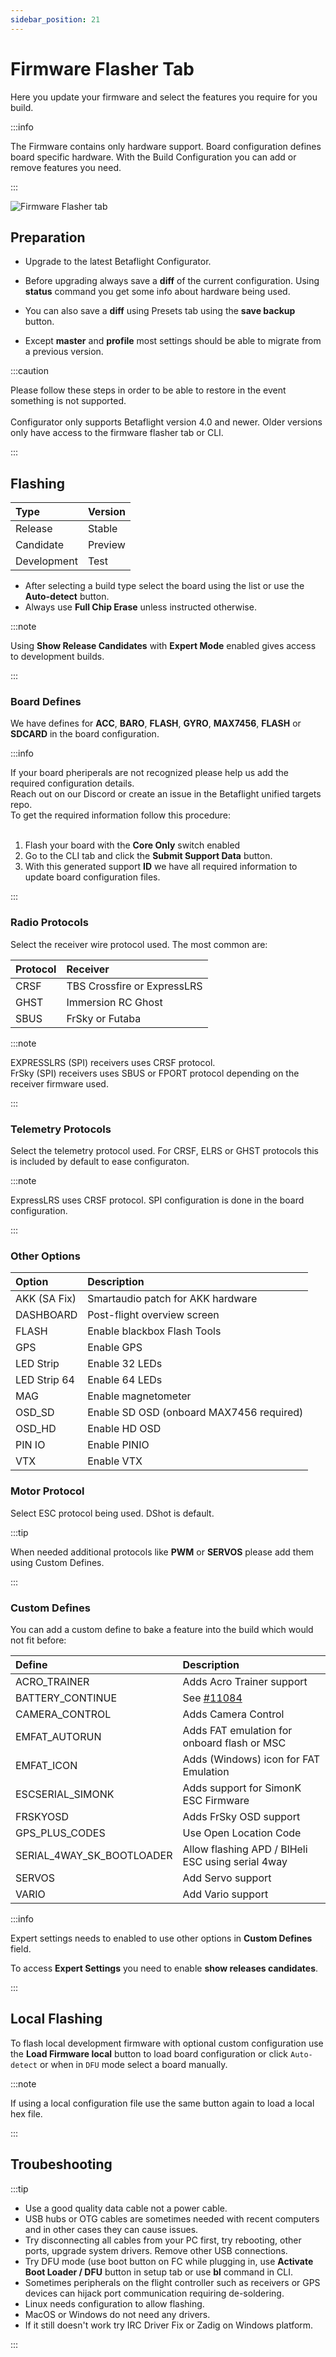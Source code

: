 ```yaml
---
sidebar_position: 21
---
```


# Firmware Flasher Tab

Here you update your firmware and select the features you require for you build.

:::info

The Firmware contains only hardware support. Board configuration defines board specific hardware. With the Build Configuration you can add or remove features you need.

:::


![Firmware Flasher tab](/img/betaflight_configurator_firmware_flasher_tab.png)


## Preparation

* Upgrade to the latest Betaflight Configurator.

* Before upgrading always save a <b>diff</b> of the current configuration. Using <b>status</b> command you get some info about hardware being used.
* You can also save a <b>diff</b> using Presets tab using the <b>save backup</b> button.
* Except <b>master</b> and <b>profile</b> most settings should be able to migrate from a previous version.

:::caution

Please follow these steps in order to be able to restore in the event something is not supported.<br/><br/>
Configurator only supports Betaflight version 4.0 and newer. Older versions only have access to the firmware flasher tab or CLI.

:::


## Flashing

| Type | Version |
| :--- | :--- |
| Release | Stable | None |
| Candidate | Preview |
| Development | Test |

* After selecting a build type select the board using the list or use the <b>Auto-detect</b> button.
* Always use <b>Full Chip Erase</b> unless instructed otherwise.

:::note

Using <b>Show Release Candidates</b> with <b>Expert Mode</b> enabled gives access to development builds.

:::


### Board Defines

We have defines for <b>ACC</b>, <b>BARO</b>, <b>FLASH</b>, <b>GYRO</b>, <b>MAX7456</b>, <b>FLASH</b> or <b>SDCARD</b>  in the board configuration.

:::info

If your board pheriperals are not recognized please help us add the required configuration details.
<br/>
Reach out on our Discord or create an issue in the Betaflight unified targets repo.
<br/>
To get the required information follow this procedure:
<br/><br/>
1. Flash your board with the <b>Core Only</b> switch enabled<br/>
2. Go to the CLI tab and click the <b>Submit Support Data</b> button.<br/>
3. With this generated support <b>ID</b> we have all required information to update board configuration files.

:::


### Radio Protocols

Select the receiver wire protocol used. The most common are:

| Protocol | Receiver |
| :--- | :--- |
| CRSF | TBS Crossfire or ExpressLRS |
| GHST | Immersion RC Ghost |
| SBUS | FrSky or Futaba |

:::note

EXPRESSLRS (SPI) receivers uses CRSF protocol.<br/>
FrSky (SPI) receivers uses SBUS or FPORT protocol depending on the receiver firmware used.

:::


### Telemetry Protocols

Select the telemetry protocol used. For CRSF, ELRS or GHST protocols this is included by default to ease configuraton.

:::note

ExpressLRS uses CRSF protocol. SPI configuration is done in the board configuration.

:::


### Other Options

| Option | Description |
| :--- | :--- |
| AKK (SA Fix) | Smartaudio patch for AKK hardware |
| DASHBOARD | Post-flight overview screen |
| FLASH | Enable blackbox Flash Tools |
| GPS | Enable GPS |
| LED Strip | Enable 32 LEDs |
| LED Strip 64 | Enable 64 LEDs |
| MAG | Enable magnetometer |
| OSD_SD | Enable SD OSD (onboard MAX7456 required) |
| OSD_HD | Enable HD OSD |
| PIN IO | Enable PINIO |
| VTX | Enable VTX |


### Motor Protocol

Select ESC protocol being used. DShot is default.

:::tip

When needed additional protocols like <b>PWM</b> or <b>SERVOS</b> please add them using Custom Defines.

:::


### Custom Defines

You can add a custom define to bake a feature into the build which would not fit before:

| Define | Description |
| :--- | :--- |
| ACRO_TRAINER | Adds Acro Trainer support |
| BATTERY_CONTINUE | See [#11084](https://github.com/betaflight/betaflight/pull/11084) |
| CAMERA_CONTROL | Adds Camera Control |
| EMFAT_AUTORUN | Adds FAT emulation for onboard flash or MSC |
| EMFAT_ICON | Adds (Windows) icon for FAT Emulation |
| ESCSERIAL_SIMONK | Adds support for SimonK ESC Firmware |
| FRSKYOSD | Adds FrSky OSD support |
| GPS_PLUS_CODES | Use Open Location Code |
| SERIAL_4WAY_SK_BOOTLOADER | Allow flashing APD / BlHeli ESC using serial 4way |
| SERVOS | Add Servo support |
| VARIO | Add Vario support |


:::info

Expert settings needs to enabled to use other options in <b>Custom Defines</b> field.

To access <b>Expert Settings</b> you need to enable <b>show releases candidates</b>.

:::

## Local Flashing

To flash local development firmware with optional custom configuration use the <b>Load Firmware local</b> button to load board configuration or click `Auto-detect` or when in `DFU` mode select a board manually.

:::note

If using a local configuration file use the same button again to load a local hex file.

:::


## Troubeshooting

:::tip

* Use a good quality data cable not a power cable.
* USB hubs or OTG cables are sometimes needed with recent computers and in other cases they can cause issues.
* Try disconnecting all cables from your PC first, try rebooting, other ports, upgrade system drivers. Remove other USB connections.
* Try DFU mode (use boot button on FC while plugging in, use <b>Activate Boot Loader / DFU</b> button in setup tab or use <b>bl</b> command in CLI.
* Sometimes peripherals on the flight controller such as receivers or GPS devices can hijack port communication requiring de-soldering.
* Linux needs configuration to allow flashing.
* MacOS or Windows do not need any drivers.
* If it still doesn't work try IRC Driver Fix or Zadig on Windows platform.

:::
